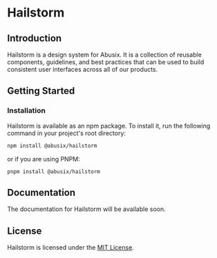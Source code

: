 
<Meta title="Home" />

# Hailstorm

## Introduction

Hailstorm is a design system for Abusix. It is a collection of reusable components, guidelines, and best practices that can be used to build consistent user interfaces across all of our products.

## Getting Started

### Installation

Hailstorm is available as an npm package. To install it, run the following command in your project's root directory:

```bash
npm install @abusix/hailstorm
```

or if you are using PNPM:

```
pnpm install @abusix/hailstorm
```

## Documentation

The documentation for Hailstorm will be available soon.

## License

Hailstorm is licensed under the [MIT License](LICENSE).
